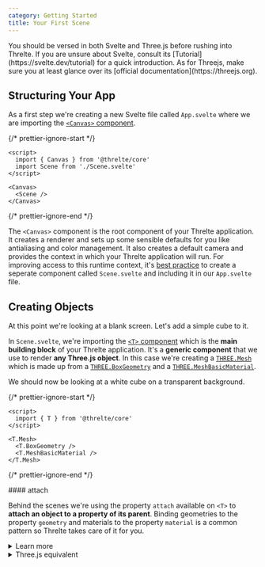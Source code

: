 ```yaml
---
category: Getting Started
title: Your First Scene
---
```


<Tip type="info">
  You should be versed in both Svelte and Three.js before rushing into Threlte. If you are unsure
  about Svelte, consult its [Tutorial](https://svelte.dev/tutorial) for a quick introduction. As for
  Threejs, make sure you at least glance over its [official documentation](https://threejs.org).
</Tip>

## Structuring Your App

As a first step we're creating a new Svelte file called `App.svelte` where we are importing the [`<Canvas>` component](/docs/reference/core/canvas).

{/* prettier-ignore-start */}
```svelte title="App.svelte"
<script>
  import { Canvas } from '@threlte/core'
  import Scene from './Scene.svelte'
</script>

<Canvas>
  <Scene />
</Canvas>
```
{/* prettier-ignore-end */}

The `<Canvas>` component is the root component of your Threlte application. It creates a
renderer and sets up some sensible defaults for you like antialiasing and color management.
It also creates a default camera and provides the context in which your Threlte application
will run. For improving access to this runtime context, it's <a href="/docs/learn/basics/context">best practice</a> 
to create a seperate component called `Scene.svelte` and including it in our `App.svelte` file.

## Creating Objects

At this point we're looking at a blank screen. Let's add a simple cube to it.

In `Scene.svelte`, we're importing the [`<T>` component](/docs/reference/core/t) which is
the **main building block** of your Threlte application. It's a **generic
component** that we use to render **any Three.js object**. In this case we're creating a
[`THREE.Mesh`](https://threejs.org/docs/index.html#api/en/objects/Mesh) which is made up from
a [`THREE.BoxGeometry`](https://threejs.org/docs/index.html#api/en/geometries/BoxGeometry) and
a [`THREE.MeshBasicMaterial`](https://threejs.org/docs/index.html#api/en/materials/MeshBasicMaterial).


We should now be looking at a white cube on a transparent background.


{/* prettier-ignore-start */}
```svelte title="Scene.svelte" {1-8}+
<script>
  import { T } from '@threlte/core'
</script>

<T.Mesh>
  <T.BoxGeometry />
  <T.MeshBasicMaterial />
</T.Mesh>
```
{/* prettier-ignore-end */}

<Example
  path="first-scene/step-1"
  hideCode
/>

<Tip type="info">
  #### attach
    
  Behind the scenes we're using the property `attach` available on `<T>` to **attach an object to a property of
  its parent**.	Binding geometries to the property `geometry` and materials to the property `material` is a common
  pattern so Threlte takes care of it for you.

  <details>
	<summary>
      Learn more
    </summary>
    
    We're using the property `attach` available on `<T>` to
    **attach an object to a property of its parent**. In our case we're **attaching** the underlying Three.js
    object of `<T.BoxGeometry>` to the property `geometry` of the `<T.Mesh>` component. We're also attaching
    the underlying Three.js object of `<T.MeshBasicMaterial>` to the property `material` of the `<T.Mesh>` component.

    {/* prettier-ignore-start */}
    ```svelte title="Scene.svelte"
    <script>
      import { T } from '@threlte/core'
    </script>

    <T.Mesh>
      <T.BoxGeometry attach="geometry" />
      <T.MeshBasicMaterial attach="material" />
    </T.Mesh>
    ```
    {/* prettier-ignore-end */}

    Binding geometries to the property `geometry` and materials to the property `material` is a common
    pattern so Threlte will take care of it. It checks for the properties `isMaterial` and `isGeometry` on
    the underlying Three.js object and attaches it to the correct property.
  </details>
</Tip>

<details>
	<summary>
		Three.js equivalent
	</summary>
  ```ts
  // creating the objects
  const geometry = new THREE.BoxGeometry()
  const material = new THREE.MeshBasicMaterial()
  const mesh = new THREE.Mesh()

  // "attaching" the objects
  mesh.geometry = geometry
  mesh.material = material
  ```
</details>

## Modifying Objects


That cube is still a bit boring. Let's add some color to it, and make it a bit bigger! We also want to move it up a little to highlight it. We can do this by passing props to the
`<T>` component.

{/* prettier-ignore-start */}
```svelte title="Scene.svelte" {5-7}m
<script>
  import { T } from '@threlte/core'
</script>

<T.Mesh position.y={1}>
  <T.BoxGeometry args={[1, 2, 1]} />
  <T.MeshBasicMaterial color="hotpink" />
</T.Mesh>
```
{/* prettier-ignore-end */}


<Example
  path="first-scene/step-2"
  hideCode
/>
  
Threlte automatically generates props for `<T>` based on the underlying Three.js object. This means you can easily guess most `<T>` props 
based on the <a href="https://threejs.org/docs/index.html#manual/en/introduction/Creating-a-scene">Three.js docs</a> for the class you are using.

<Tip type="info">
  #### Props
  
  The special **args** prop we use in `<T.BoxGeometry>` corresponds to the object's constructor arguments. Props interpreted from the underlying Three.js object are
  called **auto props**, like `color` in our `<T.MeshBasicMaterial>`. Leveraging Svelte's **Pierced Props** you can directly assigned to attributes of props like
  `position.y` in our `<T.Mesh>`.
  
  <details>
    <summary>
      Learn more
    </summary>
    #### `args`

    In Three.js objects are classes that are instantiated. These classes can receive one-time constructor
    arguments (`new THREE.SphereGeometry(1, 32)`). In Threlte, constructor arguments are always passed as an
    array via the prop `args`. If `args` change later on, the object must naturally get reconstructed from scratch!

    #### Auto Props

    For all other props, Threlte tries to automatically interpret props passed to `<T>` component.

    *Step 1. Find Properties* - First, Threlte will try to find the **property on the underlying Three.js object** based on the
    **name of the prop**. In our example, [`color` is a property of `THREE.MeshBasicMaterial`](https://threejs.org/docs/index.html#api/en/materials/MeshBasicMaterial.color).

    *Step 2. Try `set` Methods* - Next, Threlte will look for a `set` method on that property and use it to set the new value. In our example
    it will call `material.color.set('hotpink')` to set the color of our material.

    *Step 3. Try setting the property directly* - If there's no `set` method, it will try to set the property directly.

    *Step 4. Check for array values* - When setting a property that accepts more than one value (such as a `THREE.Vector3`: `vec3.set(1, 2, 3)`),
    we can pass an array as a prop.

    #### Pierced Props

    Because the property `position` of our `THREE.Mesh` is a `THREE.Vector3`, it also has
    `x`, `y` and `z` properties which we can set directly via dot-notation, we call this **Pierced Props**.
  </details>
</Tip>

<details>
  <summary>
    Three.js equivalent
  </summary>

  ```ts
  const mesh = new THREE.Mesh()
  const geometry = new THREE.BoxGeometry(1, 2, 1)
  const material = new THREE.MeshBasicMaterial()
  mesh.position.y = 1;
  material.color.set('hotpink')
  ```
</details>

<Tip
  type="tip"
  title="Primitive Values"
>
  From a performance perspective, it's often better to use pierced props because
  [primitive](https://developer.mozilla.org/en-US/docs/Glossary/Primitive) prop values can safely be
  compared for equality. This means that if the value of a prop doesn't change, Threlte will skip
  any updates to the underlying Three.js object.
</Tip>

## Pointing the Camera

We're still staring at the side of a cube, let's add a camera and offset it from the center:

{/* prettier-ignore-start */}
```svelte title="Scene.svelte" {5-11}+
<script>
  import { T } from '@threlte/core'
</script>

<T.PerspectiveCamera
  makeDefault
  position={[10, 10, 10]}
  on:create={({ ref }) => {
    ref.lookAt(0, 1, 0)
  }}
/>

<T.Mesh position.y={1}>
  <T.BoxGeometry args={[1, 2, 1]} />
  <T.MeshBasicMaterial color="hotpink" />
</T.Mesh>
````
{/* prettier-ignore-end */}

<Example
  path="first-scene/step-3"
  hideCode
/>

We're again using the `<T>` component to create a [`THREE.PerspectiveCamera`](https://threejs.org/docs/index.html#api/en/cameras/PerspectiveCamera).
We're also passing a `makeDefault` prop which will make this camera the default camera of our application.
The renderer now uses this camera to render our scene.

<Tip type="info">
  #### Events

  Threlte supports listening to certain <a href="/docs/reference/core/t#events">events on `<T>` components</a>. Here, we use the `create`
  event to get a reference to the underlying Three.js object as soon as it's created and use the method `lookAt` to look at the cube.
</Tip>

## Enabling Interactivity

Let's say we want to scale our cube as soon as we hover over it. We first have to import the
[plugin](/docs/learn/advanced/plugins) [`interactivity`](/docs/reference/extras/interactivity) from
[`@threlte/extras`](/docs/reference/extras/getting-started) and invoke it in our Scene.svelte file;
We can now add interaction event listeners to our `<T>` components. We will add `pointerenter` and
`pointerleave` event listeners to our cube. In the event handlers we'll update the value of a Svelte spring store
and apply the stores value to the property `scale` of the component `<T.Mesh>`.


{/* prettier-ignore-start */}
```svelte title="Scene.svelte" {3-4,6-7,20-22}+
<script>
  import { T } from '@threlte/core'
  import { interactivity } from '@threlte/extras'
  import { spring } from 'svelte/motion'

  interactivity()
  const scale = spring(1)
</script>

<T.PerspectiveCamera
  makeDefault
  position={[10, 10, 10]}
  on:create={({ ref }) => {
    ref.lookAt(0, 1, 0)
  }}
/>

<T.Mesh
  position.y={1}
  scale={$scale}
  on:pointerenter={() => scale.set(1.5)}
  on:pointerleave={() => scale.set(1)}
>
  <T.BoxGeometry args={[1, 2, 1]} />
  <T.MeshBasicMaterial color="hotpink" />
</T.Mesh>
```
{/* prettier-ignore-end */}

<Example
  path="first-scene/step-4"
  hideCode
/>

<Tip type="info" title="Automatic Vector & Scalar Detection">
  You might have noticed that we're only passing a single number to the prop `scale` on `<T.Mesh>`. Threlte automatically
  figures out whether you are passing an array or a number and uses the appropriate underlying Three.js method.

  <details>
    <summary>
      Learn more
    </summary>
    The component `<T>` will first look for a property `setScalar` on	the underlying Three.js object and use that method if
    only a single number is passed. This is equivalent to calling `scale.setScalar($scale)`.
  </details>
</Tip>

<Tip
  type="tip"
  title="Realtime Variables"
>
  When working with realtime apps where variables e.g. position and rotation change constantly, an
  easy way observe the values is with [live
  expressions](https://developer.chrome.com/docs/devtools/console/live-expressions/).
</Tip>

## Adding Animation

Let's add some motion to our cube. We will use Threlte's [`useFrame`](/docs/reference/core/hooks#useFrame) hook to tap
into Threlte's **unified frame loop** and run a function on every frame. We again use a Pierced Prop to let the
cube rotate around its y-axis.

{/* prettier-ignore-start */}
```svelte title="Scene.svelte" {2}m {9-12,24}+
<script>
  import { T, useFrame } from '@threlte/core'
  import { interactivity } from '@threlte/extras'
  import { spring } from 'svelte/motion'

  interactivity()
  const scale = spring(1)

  let rotation = 0
  useFrame((state, delta) => {
    rotation += delta
  })
</script>

<T.PerspectiveCamera
  makeDefault
  position={[10, 10, 10]}
  on:create={({ ref }) => {
    ref.lookAt(0, 1, 0)
  }}
/>

<T.Mesh
  rotation.y={rotation}
  position.y={1}
  scale={$scale}
  on:pointerenter={() => scale.set(1.5)}
  on:pointerleave={() => scale.set(1)}
>
  <T.BoxGeometry args={[1, 2, 1]} />
  <T.MeshBasicMaterial color="hotpink" />
</T.Mesh>
```
{/* prettier-ignore-end */}

<Example
  path="first-scene/step-5"
  hideCode
/>


`useFrame` registers a callback that will be invoked on every frame. The function receives two arguments: the
current state of the Threlte application (the same context available via the
[`useThrelte`](/docs/reference/core/hooks#useFrame)) and the time delta since the last frame. We use
the delta to update the rotation
[independent of the frame rate](https://developer.mozilla.org/en-US/docs/Web/API/window/requestAnimationFrame)
– the cube will rotate at the same speed regardless of the frame rate.

## Adjusting the Lighting

We're almost done. Let's add some shading to our cube and a light source. We'll use a
`THREE.MeshStandardMaterial` on our cube and a `THREE.DirectionalLight` to illuminate our scene.

{/* prettier-ignore-start */}
```svelte title="Scene.svelte" {32}m {22}+
<script>
  import { T, useFrame } from '@threlte/core'
  import { interactivity } from '@threlte/extras'
  import { spring } from 'svelte/motion'

  interactivity()
  const scale = spring(1)
  let rotation = 0
  useFrame((state, delta) => {
    rotation += delta
  })
</script>

<T.PerspectiveCamera
  makeDefault
  position={[10, 10, 10]}
  on:create={({ ref }) => {
    ref.lookAt(0, 1, 0)
  }}
/>

<T.DirectionalLight position={[0, 10, 10]} />

<T.Mesh
  rotation.y={rotation}
  position.y={1}
  scale={$scale}
  on:pointerenter={() => scale.set(1.5)}
  on:pointerleave={() => scale.set(1)}
>
  <T.BoxGeometry args={[1, 2, 1]} />
  <T.MeshStandardMaterial color="hotpink" />
</T.Mesh>
```
{/* prettier-ignore-end */}

<Example
  path="first-scene/step-6"
  hideCode
/>

## Casting Shadows

We would like our cube to cast a shadow. To do so, we need a floor for it to cast a shadow *on*, 
so we add a new `<T.Mesh>` but this time with `<T.CircleGeometry>`. To enable shadows, we need to
set `castShadow` on both the light and our cube, and set `receiveShadow` on our new floor:

{/* prettier-ignore-start */}
```svelte title="Scene.svelte" {22}m {30,36-39}+
<script>
  import { T, useFrame } from '@threlte/core'
  import { interactivity } from '@threlte/extras'
  import { spring } from 'svelte/motion'

  interactivity()
  const scale = spring(1)
  let rotation = 0
  useFrame((state, delta) => {
    rotation += delta
  })
</script>

<T.PerspectiveCamera
  makeDefault
  position={[10, 10, 10]}
  on:create={({ ref }) => {
    ref.lookAt(0, 1, 0)
  }}
/>

<T.DirectionalLight position={[0, 10, 10]} castShadow />

<T.Mesh
  rotation.y={rotation}
  position.y={1}
  scale={$scale}
  on:pointerenter={() => scale.set(1.5)}
  on:pointerleave={() => scale.set(1)}
  castShadow
>
  <T.BoxGeometry args={[1, 2, 1]} />
  <T.MeshStandardMaterial color="hotpink" />
</T.Mesh>

<T.Mesh rotation.x={-Math.PI/2} receiveShadow>
  <T.CircleGeometry args={[4, 40]}/>
  <T.MeshStandardMaterial color="white" />
</T.Mesh>
```

<Example
  path="first-scene/step-7"
  hideCode
/>


## Conclusion

Congratulations, you've just created your first Three.js scene with Threlte! It includes important
Three.js and Threlte concepts and should give you a good starting point for your first Threlte project.
